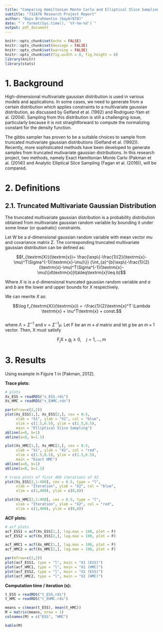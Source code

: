 ```yaml
---
title: "Comparing Hamiltonian Monte Carlo and Elliptical Slice Sampling for constrained Gaussian distributions"
subtitle: "732A76 Research Project Report"
author: "Bayu Brahmantio (baybr878)"
date: "`r format(Sys.time(), '%Y-%m-%d')`"
output: pdf_document
---
```


```r
knitr::opts_chunk$set(echo = FALSE)
knitr::opts_chunk$set(message = FALSE)
knitr::opts_chunk$set(warning = FALSE)
knitr::opts_chunk$set(fig.width = 8, fig.height = 8)
library(knitr)
library(stats)
```

# 1. Background  

High-dimensional multivariate gaussian distribution is used in various models and applications. In some cases, we need to generate from a certain distribution which applies constraints to a multivariate gaussian distribution, as discussed by Gelfand et al. (1992) and Rodriguez-Yam et al. (2004). Sampling from this distribution is still a challenging issue, particularly because it is not straightforward to compute the normalizing constant for the density function.  

The gibbs sampler has proven to be a suitable choices to sample from truncated mutivariate gaussian distributions (Gelfand et al. (1992)). Recently, more sophisticated methods have been developed to generate samples from truncated mutivariate gaussian distributions. In this research project, two methods, namely Exact Hamiltonian Monte Carlo (Pakman et al. (2014)) and Analytic Elliptical Slice Sampling (Fagan et al. (2016)), will be compared.   


# 2. Definitions    

## 2.1. Truncated Multivariate Gaussian Distribution 


The truncated multivariate gaussian distribution is a probability distribution obtained from multivariate gaussian random variable by bounding it under some linear (or quadratic) constraints.   

Let $\textrm{W}$ be a $d$-dimensional gaussian random variable with mean vector $mu$ and covariance matrix $\Sigma$. The corresponding truncated multivariate gaussian distribution can be defined as:   

$$f_{\textrm{X}}(\textrm{x})=
\frac{\exp\{-\frac{1}{2}(\textrm{x}-\mu)^T\Sigma^{-1}(\textrm{x}-\mu)\}}
{\int_{a}^{b}\exp\{-\frac{1}{2}(\textrm{x}-\mu)^T\Sigma^{-1}(\textrm{x}-\mu)\}d\textrm{x}}I(a\leq\textrm{x}\leq b)$$

Where $X$ is is a $d$-dimensional truncated gaussian random variable and *$a$* and *$b$* are the lower and upper bounds for $X$ respectively.  

We can rewrite $X$ as:   

$$\log f_{\textrm{X}}(\textrm{x}) = -\frac{1}{2}\textrm{x}^T \Lambda \textrm{x} + \nu^T\textrm{x} + const.$$   
where $\Lambda = \Sigma^{-1}$ and $\nu = \Sigma^{-1}\mu$. Let $\textrm{F}$ be an $m \times d$ matrix and let $g$ be an $m \times 1$ vector. Then, $\textrm{X}$ must satisfy   

$$\textrm{F}_j\textrm{X} + g_j \geq 0, \quad j=1,..., m$$




# 3. Results

Using example in Figure 1 in [Pakman, 2012].

**Trace plots:**   
```r
# plots
Xs_ESS = readRDS("x_ESS.rds")
Xs_HMC = readRDS("x_EHMC.rds")

par(mfrow=c(2,2))
plot(Xs_ESS[1,], Xs_ESS[2,], cex = 0.5,
     xlab = "X1", ylab = "X2", col = "blue",
     xlim = c(1.5,6.5), ylim = c(1.5,6.5),
     main = "Elliptical Slice Sampling")
abline(a=0, b=1)
abline(a=0, b=1.1)

plot(Xs_HMC[1,], Xs_HMC[2,], cex = 0.5,
     xlab = "X1", ylab = "X2", col = "red",
     xlim = c(1.5,6.5), ylim = c(1.5,6.5),
     main = "Exact HMC")
abline(a=0, b=1)
abline(a=0, b=1.1)

# trace plots of first 400 iterations of X2
plot(Xs_ESS[2,1:400], cex = 0.5, type = "l",
     xlab = "Iteration", ylab = "X2", col = "blue",
     xlim = c(1,400), ylim = c(0,8))

plot(Xs_HMC[2,1:400], cex = 0.5, type = "l",
     xlab = "Iteration", ylab = "X2", col = "red",
     xlim = c(1,400), ylim = c(0,8))

```

\newpage

**ACF plots:**  
```r
# acf plots
acf_ESS1 = acf(Xs_ESS[1,], lag.max = 100, plot = F)
acf_ESS2 = acf(Xs_ESS[2,], lag.max = 100, plot = F)

acf_HMC1 = acf(Xs_HMC[1,], lag.max = 100, plot = F)
acf_HMC2 = acf(Xs_HMC[2,], lag.max = 100, plot = F)

par(mfrow=c(2,2))
plot(acf_ESS1, type = "l", main = "X1 (ESS)")
plot(acf_HMC1, type = "l", main = "X1 (HMC)")
plot(acf_ESS2, type = "l", main = "X2 (ESS)")
plot(acf_HMC2, type = "l", main = "X2 (HMC)")


```

**Computation time / iteration (s):**   
```r
t_ESS = readRDS("t_ESS.rds")
t_HMC = readRDS("t_EHMC.rds")

means = c(mean(t_ESS), mean(t_HMC))
M = matrix(means, nrow = 1)
colnames(M) = c("ESS", "HMC")

kable(M)
```


\newpage
